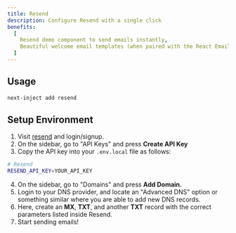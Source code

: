 ```yaml
---
title: Resend
description: Configure Resend with a single click
benefits:
  [
    Resend demo component to send emails instantly,
    Beautiful welcome email templates (when paired with the React Email plugin),
  ]
---
```


## Usage

```bash
next-inject add resend
```

## Setup Environment

1. Visit [resend](https://resend.com/login) and login/signup.
2. On the sidebar, go to "API Keys" and press **Create API Key**
3. Copy the API key into your `.env.local` file as follows:

```bash
# Resend
RESEND_API_KEY=YOUR_API_KEY
```

4. On the sidebar, go to "Domains" and press **Add Domain.**
5. Login to your DNS provider, and locate an "Advanced DNS" option or something similar where you are able to add new DNS records.
6. Here, create an **MX**, **TXT**, and another **TXT** record with the correct parameters listed inside Resend.
7. Start sending emails!
